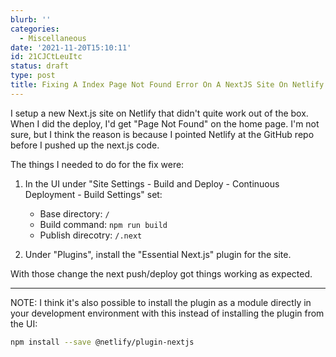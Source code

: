 ```yaml
---
blurb: ''
categories:
  - Miscellaneous
date: '2021-11-20T15:10:11'
id: 21CJCtLeuItc
status: draft
type: post
title: Fixing A Index Page Not Found Error On A NextJS Site On Netlify
---
```


I setup a new Next.js site on Netlify that didn't quite work out of the box. When I did the deploy, I'd get "Page Not Found" on the home page. I'm not sure, but I think the reason is because I pointed Netlify at the GitHub repo before I pushed up the next.js code. 

The things I needed to do for the fix were: 

1. In the UI under "Site Settings - Build and Deploy - Continuous Deployment - Build Settings" set:
    
    - Base directory: `/`
    - Build command: `npm run build`
    - Publish direcotry: `/.next`

2. Under "Plugins", install the "Essential Next.js" plugin for the site. 

With those change the next push/deploy got things working as expected. 

---

NOTE: I think it's also possible to install the plugin as a module directly in your development environment with this instead of installing the plugin from the UI:

```bash
npm install --save @netlify/plugin-nextjs
```
